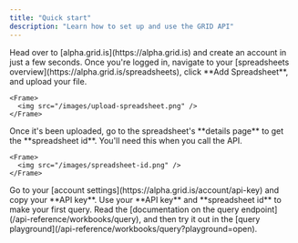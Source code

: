 ```yaml
---
title: "Quick start"
description: "Learn how to set up and use the GRID API"
---
```


<Steps>
  <Step title="Sign up for GRID">
    Head over to [alpha.grid.is](https://alpha.grid.is) and create an account in just a few seconds.
  </Step>
  <Step title="Add a spreadsheet">
    Once you're logged in, navigate to your [spreadsheets overview](https://alpha.grid.is/spreadsheets), click **Add Spreadsheet**, and upload your file.

    <Frame>
      <img src="/images/upload-spreadsheet.png" />
    </Frame>
  </Step>
  <Step title="Get the spreadsheet id">
    Once it's been uploaded, go to the spreadsheet's **details page** to get the **spreadsheet id**. You'll need this when you call the API.

    <Frame>
      <img src="/images/spreadsheet-id.png" />
    </Frame>

  </Step>
  <Step title="Get an API key">
    Go to your [account settings](https://alpha.grid.is/account/api-key) and copy your **API key**.
  </Step>
  <Step title="Make your first API request">
    Use your **API key** and **spreadsheet id** to make your first query. Read the [documentation on the query endpoint](/api-reference/workbooks/query), and then try it out in the [query playground](/api-reference/workbooks/query?playground=open).
  </Step>
</Steps>
